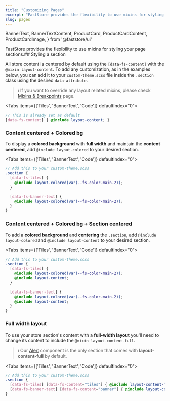 ```yaml
---
title: "Customizing Pages"
excerpt: "FastStore provides the flexibility to use mixins for styling your page sections."
slug: pages
---
```


  BannerText,
  BannerTextContent,
  ProductCard,
  ProductCardContent,
  ProductCardImage,
} from '@faststore/ui'

FastStore provides the flexibility to use mixins for styling your page sections.## Styling a section

All store content is centered by default using the `[data-fs-content]` with the `@mixin layout-content`. To add any customization, as in the examples below, you can add it to your `custom-theme.scss` file inside the `.section` class using the desired `data-attribute`.

> ℹ️ If you want to override any layout related mixins, please check [Mixins & Breakpoints](/docs/guides/faststore/customizing-mixins-breakpoints) page.

<Tabs items={['Tiles', 'BannerText', 'Code']} defaultIndex="0">
  <Tab>
    <OverviewSection>
      <section class="section layout__section | nx-section-layout">
        <TilesTemplate/>
      </section>
    </OverviewSection>
  </Tab>
  <Tab>
    <OverviewSection>
      <section class="section layout__section | nx-section-layout">
        <BannerText colorVariant="light">
          <BannerTextContent
            title="Explore more about our amazing products and discover a world of possibilities."
            caption="All the amazing products from the brands we partner with."
            link="/"
            linkText="See more"
          />
        </BannerText>
      </section>
    </OverviewSection>
  </Tab>
  <Tab>

```scss
// This is already set as default
[data-fs-content] { @include layout-content; }
```

  </Tab>
</Tabs>

### Content centered + Colored bg

To display a **colored background** with **full width** and maintain the **content centered**, add `@include layout-colored` to your desired section.

<Tabs items={['Tiles', 'BannerText', 'Code']} defaultIndex="0">
<Tab>
<OverviewSection>
  <section class="section layout__section | nx-section-layout nx-section-layout-colored">
    <TilesTemplate/>
  </section>
</OverviewSection>
</Tab>
<Tab>
<OverviewSection>
  <section class="section layout__section | nx-section-layout nx-section-layout-colored">
    <BannerText colorVariant="light">
      <BannerTextContent
        title="Explore more about our amazing products and discover a world of possibilities."
        caption="All the amazing products from the brands we partner with."
        link="/"
        linkText="See more"
      />
    </BannerText>
  </section>
</OverviewSection>
</Tab>
<Tab>

```scss
// Add this to your custom-theme.scss
.section {
  [data-fs-tiles] {
    @include layout-colored(var(--fs-color-main-2));
  }

  [data-fs-banner-text] {
    @include layout-colored(var(--fs-color-main-2));
  }
}
```

</Tab>
</Tabs>

### Content centered + Colored bg + Section centered

To add a **colored background** and **centering** the `.section`, add `@include layout-colored` and `@include layout-content` to your desired section.

<Tabs items={['Tiles', 'BannerText', 'Code']} defaultIndex="0">
<Tab>
<OverviewSection>
  <section class="section layout__section layout__content | nx-section-layout nx-section-layout-colored">
    <TilesTemplate/>
  </section>
</OverviewSection>
</Tab>
<Tab>
<OverviewSection>
  <section class="section layout__section layout__content | nx-section-layout nx-section-layout-colored">
    <BannerText colorVariant="light">
      <BannerTextContent
        title="Explore more about our amazing products and discover a world of possibilities."
        caption="All the amazing products from the brands we partner with."
        link="/"
        linkText="See more"
      />
    </BannerText>
  </section>
</OverviewSection>
</Tab>
<Tab>

```scss
// Add this to your custom-theme.scss
.section {
  [data-fs-tiles] {
    @include layout-colored(var(--fs-color-main-2));
    @include layout-content;
  }

  [data-fs-banner-text] {
    @include layout-colored(var(--fs-color-main-2));
    @include layout-content;
  }
}
```

</Tab>
</Tabs>

### Full width layout

To use your store section's content with a **full-width layout** you'll need to change its content to include the `@mixin layout-content-full`.

> ℹ️ Our [Alert](/docs/guides/faststore/molecules-alert) component is the only section that
  comes with **layout-content-full** by default.

<Tabs items={['Tiles', 'BannerText', 'Code']} defaultIndex="0">
<Tab>
<OverviewSection>
  <section class="section layout__section | nx-section-layout nx-section-layout-full">
    <TilesTemplate/>
  </section>
</OverviewSection>
</Tab>
<Tab>
<OverviewSection>
  <section class="section layout__section | nx-section-layout nx-section-layout-full">
    <BannerText colorVariant="light">
      <BannerTextContent
        title="Explore more about our amazing products and discover a world of possibilities."
        caption="All the amazing products from the brands we partner with."
        link="/"
        linkText="See more"
      />
    </BannerText>
  </section>
</OverviewSection>
</Tab>
<Tab>

```scss copy
// Add this to your custom-theme.scss
.section {
  [data-fs-tiles] [data-fs-content="tiles"] { @include layout-content-full; }
  [data-fs-banner-text] [data-fs-content="banner"] { @include layout-content-full; }
}
```

</Tab>
</Tabs>
